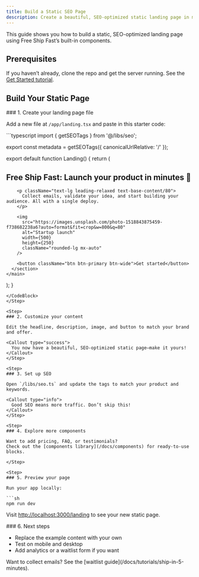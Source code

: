 ```yaml
---
title: Build a Static SEO Page
description: Create a beautiful, SEO-optimized static landing page in minutes with Free Ship Fast.
---
```



<Callout type='info'>
	This guide shows you how to build a static, SEO-optimized landing page using
	Free Ship Fast’s built-in components.
</Callout>

## Prerequisites

If you haven’t already, clone the repo and get the server running. See the [Get Started tutorial](/docs/get-started).

## Build Your Static Page

<Steps>
<Step>
### 1. Create your landing page file

Add a new file at `/app/landing.tsx` and paste in this starter code:

<CodeBlock title="/app/landing.tsx" lang="typescript">
```typescript
import { getSEOTags } from '@/libs/seo';

export const metadata = getSEOTags({ canonicalUrlRelative: '/' });

export default function Landing() {
  return (
    <main className="min-h-screen p-12 pb-24 text-center" data-theme="dark">
      <section className="max-w-xl mx-auto space-y-8">
        <h1 className="text-3xl md:text-4xl font-extrabold">
          Free Ship Fast: Launch your product in minutes 🚀
        </h1>

        <p className="text-lg leading-relaxed text-base-content/80">
          Collect emails, validate your idea, and start building your audience. All with a single deploy.
        </p>

        <img
          src="https://images.unsplash.com/photo-1518843875459-f738682238a6?auto=format&fit=crop&w=800&q=80"
          alt="Startup launch"
          width={500}
          height={250}
          className="rounded-lg mx-auto"
        />

        <button className="btn btn-primary btn-wide">Get started</button>
      </section>
    </main>

);
}

````
</CodeBlock>
</Step>

<Step>
### 2. Customize your content

Edit the headline, description, image, and button to match your brand and offer.

<Callout type="success">
  You now have a beautiful, SEO-optimized static page—make it yours!
</Callout>
</Step>

<Step>
### 3. Set up SEO

Open `/libs/seo.ts` and update the tags to match your product and keywords.

<Callout type="info">
  Good SEO means more traffic. Don’t skip this!
</Callout>
</Step>

<Step>
### 4. Explore more components

Want to add pricing, FAQ, or testimonials?
Check out the [components library](/docs/components) for ready-to-use blocks.

</Step>

<Step>
### 5. Preview your page

Run your app locally:

```sh
npm run dev
````

Visit [http://localhost:3000/landing](http://localhost:3000/landing) to see your new static page.

</Step>

<Step>
### 6. Next steps

- Replace the example content with your own
- Test on mobile and desktop
- Add analytics or a waitlist form if you want

<Callout type='tip'>
  Want to collect emails? See the [waitlist guide](/docs/tutorials/ship-in-5-minutes).
</Callout>
</Step>
</Steps>
